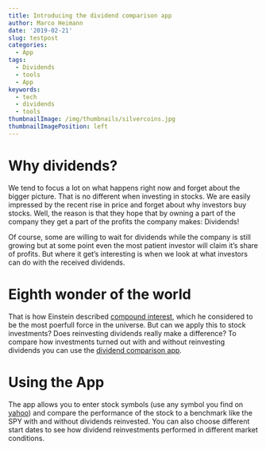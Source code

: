 ```yaml
---
title: Introducing the dividend comparison app
author: Marco Heimann
date: '2019-02-21'
slug: testpost
categories:
  - App
tags:
  - Dividends
  - tools
  - App
keywords:
  - tech
  - dividends
  - tools
thumbnailImage: /img/thumbnails/silvercoins.jpg
thumbnailImagePosition: left
---
```


# Why dividends? 
We tend to focus a lot on what happens right now and forget about the bigger picture. That is no different when investing in stocks. We are easily impressed by the recent rise in price and forget about why investors buy stocks. Well, the reason is that they hope that by owning a part of the company they get a part of the profits the company makes: Dividends!

Of course, some are willing to wait for dividends while the company is still growing but at some point even the most patient investor will claim it's share of profits. But where it get's interesting is when we look at what investors can do with the received dividends.

# Eighth wonder of the world
That is how Einstein described [compound interest](https://www.investopedia.com/terms/c/compoundinterest.asp), which he considered to be the most poerfull force in the universe. But can we apply this to stock investments? Does reinvesting dividends really make a difference? To compare how investments turned out with and without reinvesting dividends you can use the [dividend comparison app](https://marcosfinancetools.shinyapps.io/testing/).

# Using the App
The app allows you to enter stock symbols (use any symbol you find on [yahoo](https://finance.yahoo.com/lookup/)) and compare the performance of the stock to a benchmark like the SPY with and without dividends reinvested. You can also choose different start dates to see how dividend reinvestments performed in different market conditions.  
